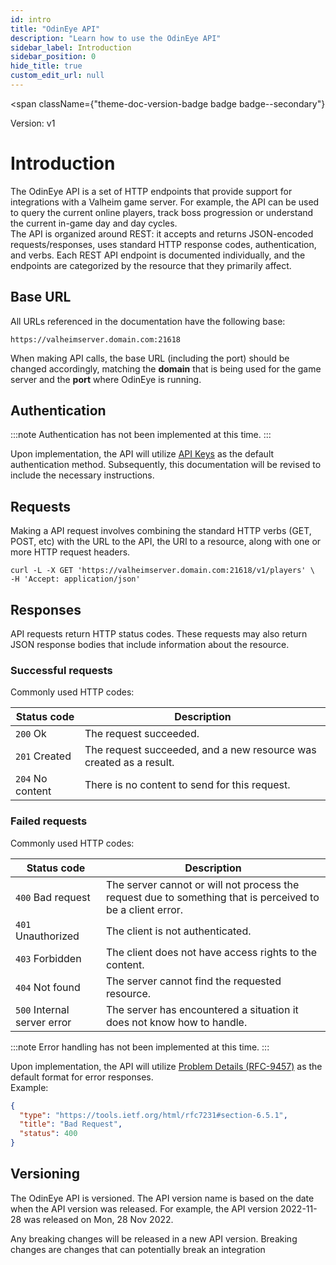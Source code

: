```yaml
---
id: intro
title: "OdinEye API"
description: "Learn how to use the OdinEye API"
sidebar_label: Introduction
sidebar_position: 0
hide_title: true
custom_edit_url: null
---
```



<span
  className={"theme-doc-version-badge badge badge--secondary"}
>
  Version: v1
</span>

# Introduction

The OdinEye API is a set of HTTP endpoints that provide support for integrations with a Valheim game server. For example, the API can be used to query the current online players, track boss progression or understand the current in-game day and day cycles.  
The API is organized around REST: it accepts and returns JSON-encoded requests/responses, uses standard HTTP response codes, authentication, and verbs.
Each REST API endpoint is documented individually, and the endpoints are categorized by the resource that they primarily affect.

## Base URL

All URLs referenced in the documentation have the following base:

`https://valheimserver.domain.com:21618`

When making API calls, the base URL (including the port) should be changed accordingly, matching the <b>domain</b> that is being used for the game server and the <b>port</b> where OdinEye is running.

## Authentication

:::note
Authentication has not been implemented at this time.
:::

Upon implementation, the API will utilize [API Keys](https://en.wikipedia.org/wiki/API_key) as the default authentication method. Subsequently, this documentation will be revised to include the necessary instructions.

## Requests

Making a API request involves combining the standard HTTP verbs (GET, POST, etc) with the URL to the API, the URI to a resource, along with one or more HTTP request headers.

```curl showLineNumbers
curl -L -X GET 'https://valheimserver.domain.com:21618/v1/players' \
-H 'Accept: application/json'
```

## Responses

API requests return HTTP status codes. These requests may also return JSON response bodies that include information about the resource.

### Successful requests

Commonly used HTTP codes:

| Status code      | Description                                                        |
|------------------|--------------------------------------------------------------------|
| `200` Ok         | The request succeeded.                                             |
| `201` Created    | The request succeeded, and a new resource was created as a result. |
| `204` No content | There is no content to send for this request.                      |


### Failed requests

Commonly used HTTP codes:

| Status code                 | Description                                                                                                |
|-----------------------------|------------------------------------------------------------------------------------------------------------|
| `400` Bad request           | The server cannot or will not process the request due to something that is perceived to be a client error. |
| `401` Unauthorized          | The client is not authenticated.                                                                           |
| `403` Forbidden             | The client does not have access rights to the content.                                                     |
| `404` Not found             | The server cannot find the requested resource.                                                             |
| `500` Internal server error | The server has encountered a situation it does not know how to handle.                                     |


:::note
Error handling has not been implemented at this time.
:::

Upon implementation, the API will utilize [Problem Details (RFC-9457)](https://datatracker.ietf.org/doc/html/rfc9457) as the default format for error responses.  
Example:

```json
{
  "type": "https://tools.ietf.org/html/rfc7231#section-6.5.1",
  "title": "Bad Request",
  "status": 400
}
```

## Versioning

The OdinEye API is versioned. The API version name is based on the date when the API version was released. For example, the API version 2022-11-28 was released on Mon, 28 Nov 2022.

Any breaking changes will be released in a new API version. Breaking changes are changes that can potentially break an integration